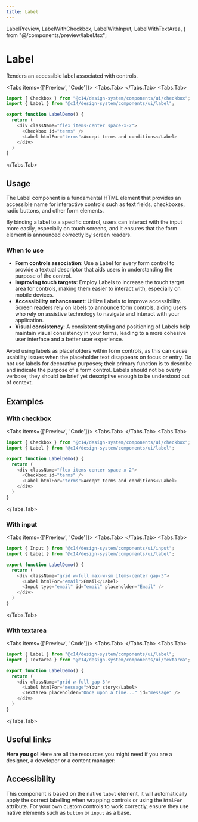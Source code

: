 ```yaml
---
title: Label
---
```



  LabelPreview,
  LabelWithCheckbox,
  LabelWithInput,
  LabelWithTextArea,
} from "@/components/preview/label.tsx";

# Label

Renders an accessible label associated with controls.

<Tabs items={['Preview', 'Code']}>
<Tabs.Tab>
<LabelPreview />
</Tabs.Tab>
<Tabs.Tab>
```js copy filename="label.tsx"
import { Checkbox } from "@c14/design-system/components/ui/checkbox";
import { Label } from "@c14/design-system/components/ui/label";

export function LabelDemo() {
  return (
    <div className="flex items-center space-x-2">
      <Checkbox id="terms" />
      <Label htmlFor="terms">Accept terms and conditions</Label>
    </div>
  )
}
```
</Tabs.Tab>
</Tabs>

## Usage

The Label component is a fundamental HTML element that provides an accessible name for interactive controls such as text fields, checkboxes, radio buttons, and other form elements.

By binding a label to a specific control, users can interact with the input more easily, especially on touch screens, and it ensures that the form element is announced correctly by screen readers.

### When to use

- **Form controls association**: Use a Label for every form control to provide a textual descriptor that aids users in understanding the purpose of the control.
- **Improving touch targets**: Employ Labels to increase the touch target area for controls, making them easier to interact with, especially on mobile devices.
- **Accessibility enhancement**: Utilize Labels to improve accessibility. Screen readers rely on labels to announce form controls, aiding users who rely on assistive technology to navigate and interact with your application.
- **Visual consistency**: A consistent styling and positioning of Labels help maintain visual consistency in your forms, leading to a more cohesive user interface and a better user experience.

Avoid using labels as placeholders within form controls, as this can cause usability issues when the placeholder text disappears on focus or entry. Do not use labels for decorative purposes; their primary function is to describe and indicate the purpose of a form control. Labels should not be overly verbose; they should be brief yet descriptive enough to be understood out of context.

## Examples

### With checkbox

<Tabs items={['Preview', 'Code']}>
<Tabs.Tab>
<LabelWithCheckbox />
</Tabs.Tab>
<Tabs.Tab>
```js copy /Checkbox/ filename="label.tsx"
import { Checkbox } from "@c14/design-system/components/ui/checkbox";
import { Label } from "@c14/design-system/components/ui/label";

export function LabelDemo() {
  return (
    <div className="flex items-center space-x-2">
      <Checkbox id="terms" />
      <Label htmlFor="terms">Accept terms and conditions</Label>
    </div>
  )
}
```
</Tabs.Tab>
</Tabs>

### With input

<Tabs items={['Preview', 'Code']}>
<Tabs.Tab>
<LabelWithInput />
</Tabs.Tab>
<Tabs.Tab>
```js copy /Input/ filename="label.tsx"
import { Input } from "@c14/design-system/components/ui/input";
import { Label } from "@c14/design-system/components/ui/label";

export function LabelDemo() {
  return (
    <div className="grid w-full max-w-sm items-center gap-3">
      <Label htmlFor="email">Email</Label>
      <Input type="email" id="email" placeholder="Email" />
    </div>
  )
}
```
</Tabs.Tab>
</Tabs>

### With textarea

<Tabs items={['Preview', 'Code']}>
<Tabs.Tab>
<LabelWithTextArea />
</Tabs.Tab>
<Tabs.Tab>
```js copy /Textarea/ filename="label.tsx"
import { Label } from "@c14/design-system/components/ui/label";
import { Textarea } from "@c14/design-system/components/ui/textarea";

export function LabelDemo() {
  return (
    <div className="grid w-full gap-3">
      <Label htmlFor="message">Your story</Label>
      <Textarea placeholder="Once upon a time..." id="message" />
    </div>
  )
}
```
</Tabs.Tab>
</Tabs>

## Useful links

**Here you go!** Here are all the resources you might need if you are a designer, a developer or a content manager:

<Cards className="mt-8">
  <Card
    title="🪄 Figma"
    href="https://www.figma.com/design/GURLNa08cG0eTbioJtPwub/%F0%9F%92%BE-C14%2Fdesign-system?node-id=639-24056&t=jWCgbJWcyEzdpwjF-1"
  />
  <Card
    title="🐝 API Reference"
    href="https://www.radix-ui.com/primitives/docs/components/label#api-reference"
  />
</Cards>

## Accessibility

This component is based on the native `label` element, it will automatically apply the correct labelling when wrapping controls or using the `htmlFor` attribute. For your own custom controls to work correctly, ensure they use native elements such as `button` or `input` as a base.
